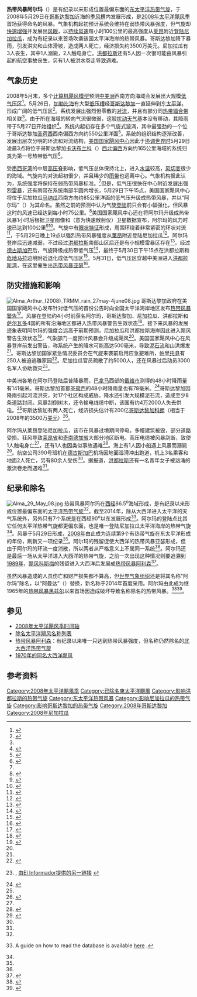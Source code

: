 {{Infobox Hurricane
| Name=热带风暴阿尔玛<br />{{lang|en|Tropical Storm Alma}}
| Type=热带风暴
| Year=2008
| Basin=EPac
| Image location=Alma 29 May 2008.jpg
| Image name=即将以最高强度登陆的热带风暴阿尔玛
| Formed=2008年5月29日
| Dissipated=2008年5月30日
| 1-min winds=55
| Pressure=994
| Damages=35
| Inflated=2
| Fatalities=直接引起4人死亡，间接导致7人丧生
| Areas=[[中美洲|中美洲]]
| Hurricane season=[[2008年太平洋飓风季|2008年太平洋飓风季]]
}}

'''热带风暴阿尔玛'''（{{lang-en|Tropical Storm Alma}}）是有纪录以来形成位置最偏东面的[[太平洋飓风季|东太平洋]][[热带气旋|热带气旋]]，于2008年5月29日在[[哥斯达黎加|哥斯达黎加]]近海的[[季风槽|季风槽]]内发展形成，是[[2008年太平洋飓风季|2008年太平洋飓风季]]首场获得命名的风暴。气象机构起初预计系统会维持在弱热带风暴强度，但气旋却[[快速增强|快速增强]]并发展出[[风眼|风眼]]，以[[最大持续风速|持续风速]]每小时100公里的最高强度从[[莱昂_(尼加拉瓜)|莱昂]]附近[[登陆_(气象学)|登陆]][[尼加拉瓜|尼加拉瓜]]，成为有纪录以来首场吹袭该国太平洋海岸的热带风暴。哥斯达黎加降下暴雨，引发洪灾和山体滑坡，造成两人死亡，经济损失约3500万美元。尼加拉瓜有3人丧生，其中1人溺毙，2人触电身亡。[[洪都拉斯|洪都拉斯]]还有5人因一次很可能由风暴引起的航空事故丧生，另有1人被洪水卷走导致遇难。

== 气象历史 ==
{{storm path|Alma 2008 track.png}}
2008年5月末，多个[[热带气旋预测模型|计算机飓风模型]]预测[[中美洲|中美洲]]西南方向海域会发展出大规模[[低气压|低气压区]]<ref name="etwd526">{{cite report | author = Nelson | year = 2008 | title = May 26 Tropical Weather Discussion for the Eastern Pacific Ocean | publisher = National Hurricane Center}}</ref>。5月26日，[[加勒比海|加勒比海]]有大型[[低压槽|低压槽]]经[[哥斯达黎加|哥斯达黎加]]一直延伸到东[[太平洋|太平洋]]，形成广阔的低气压区<ref name="atwd526">{{cite report | author = Berg | year = 2008 | title = May 26 Tropical Weather Discussion for the Atlantic Ocean | publisher = National Hurricane Center}}</ref>。系统发展出强烈但零散的[[对流|对流]]，并且有部分同[[热带辐合带|热带辐合带]]相关联<ref name="etwd526" />。由于所在海域的转向气流很微弱，这股[[热带扰动|扰动天气]]基本没有移动，其降雨带于5月27日开始组织<ref>{{cite report | author = Franklin/Landsea | year = 2008 | title = May 27 Tropical Weather Outlook | publisher = National Hurricane Center}}</ref>。系统内起初存在多个气旋式漩涡，其中最强劲的一个位于哥斯达黎加[[圣荷西_(哥斯达黎加)|圣荷西]]西南偏西方向约550公里洋面<ref>{{cite report | author = Nelson | year = 2008 | title = May 27 Tropical Weather Discussion for the Eastern Pacific Ocean | publisher = National Hurricane Center}}</ref>。系统的组织结构逐渐改善，发展出层次分明的环流和对流结构，[[国家飓风中心|美国国家飓风中心]]因此于[[协调世界时|协调世界时]]5月29日凌晨3点将位于哥斯达黎加[[卡沃布兰科自然保护区|卡沃布兰科]]（{{lang|en|Cabo Blanco}}）[[罗盘方位|西北偏西]]方向约165公里海域的系统归类为第一{{lang|en|E}}号热带低气压<ref name="disc1">{{cite web | author = Franklin/Rhome | year = 2008 | title = Tropical Depression One-E Discussion One | publisher = National Hurricane Center | accessdate = 2015-08-07 | archivedate = 2014-01-06 | archiveurl = https://web.archive.org/web/20140106070202/http://www.nhc.noaa.gov/archive/2008/ep01/ep012008.discus.001.shtml | url = http://www.nhc.noaa.gov/archive/2008/ep01/ep012008.discus.001.shtml? | deadurl = no}}</ref>。

受[[墨西哥湾|墨西哥湾]]的中层[[高压脊|高压脊]]影响，低气压总体保持北上，进入[[海面温度|水温]]较高，[[风切变|风切变]]很少的海域。气旋内的对流起初很少，并且稀少的[[雨带|雨带]]也远离中心。气象机构据此认为，系统强度将保持在弱热带风暴标准。<ref name="disc1" />但是，低气压很快在中心附近发展出强烈[[雷暴|雷暴]]，还有雨带在系统南部半圆内增长，{{lang|en|[[协调世界时|UTC]]}}5月29日下午15点，美国国家飓风中心将位于尼加拉瓜[[马纳瓜|马纳瓜]]西南方向约85公里洋面的低气压升级成热带风暴，并以“阿尔玛”（{{lang|en|Alma}}）为其命名。虽然之前的预测中认为气旋[[登陆_(气象学)|登陆]]前只会有小幅强化，但风暴这时的风速已经达到每小时75公里。<ref>{{cite web | author = Avila/Roberts | year = 2008 | title = Tropical Storm Alma Discussion Three | publisher = National Hurricane Center | accessdate = 2015-08-07 | deadurl = no | archiveurl = https://web.archive.org/web/20140106051940/http://www.nhc.noaa.gov/archive/2008/ep01/ep012008.discus.003.shtml | url = http://www.nhc.noaa.gov/archive/2008/ep01/ep012008.discus.003.shtml? | archivedate = 2014-01-06}}</ref>美国国家飓风中心还在将阿尔玛升级成热带风暴1小时后根据卫星图像和{{lang|en|[[QuikSCAT|QuikSCAT]]}}（意为快速散射仪）卫星数据宣布，阿尔玛的风力时速已达到100公里<ref name="disc4">{{cite web | author = Avila | year = 2008 | title = Tropical Storm Alma Special Discussion Four | publisher = National Hurricane Center | accessdate = 2015-08-07 | archiveurl = https://web.archive.org/web/20140106072116/http://www.nhc.noaa.gov/archive/2008/ep01/ep012008.discus.004.shtml | url = http://www.nhc.noaa.gov/archive/2008/ep01/ep012008.discus.004.shtml? | archivedate = 2014-01-06 | deadurl = no}}</ref><ref name="AlmaTCR">{{cite web | author = Brown | year = 2008 | title = Tropical Cyclone Report: Tropical Storm Alma | publisher = National Hurricane Center | accessdate = 2012-10-21 | archivedate = 2012-10-21 | deadurl = yes | archiveurl = https://web.archive.org/web/20121021090155/http://www.nhc.noaa.gov/pdf/TCR-EP012008_Alma.pdf | url = http://www.nhc.noaa.gov/pdf/TCR-EP012008_Alma.pdf}}</ref>。气旋中有[[风眼|眼状特征]]形成，周围环绕着非常紧密的环状对流<ref name="disc5">{{cite web | author = Avila/Roberts | year = 2008 | title = Tropical Storm Alma Discussion Five | publisher = National Hurricane Center | accessdate = 2015-08-07 | url = http://www.nhc.noaa.gov/archive/2008/ep01/ep012008.discus.005.shtml? | archivedate = 2014-01-06 | archiveurl = https://web.archive.org/web/20140106062828/http://www.nhc.noaa.gov/archive/2008/ep01/ep012008.discus.005.shtml | deadurl = no}}</ref>，于{{lang|en|UTC}}5月29日晚上19点以强烈热带风暴强度从[[莱昂_(尼加拉瓜)|莱昂]]附近登陆尼加拉瓜<ref name="pa5">{{cite web | author = Avila/Roberts | year = 2008 | title = Tropical Storm Alma Public Advisory Five | publisher = National Hurricane Center | accessdate = 2015-08-07 | archivedate = 2014-01-06 | deadurl = no | archiveurl = https://web.archive.org/web/20140106040330/http://www.nhc.noaa.gov/archive/2008/ep01/ep012008.public.005.shtml | url = http://www.nhc.noaa.gov/archive/2008/ep01/ep012008.public.005.shtml?}}</ref>。阿尔玛登岸后迅速减弱，不过经过[[洪都拉斯|洪都拉斯]]南部山区后还是有小规模雷暴区存在<ref name="disc6">{{cite web | author = Knabb/Blake | year = 2008 | title = Tropical Storm Alma Discussion Six | publisher = National Hurricane Center | accessdate = 2015-08-07 | url = http://www.nhc.noaa.gov/archive/2008/ep01/ep012008.discus.006.shtml? | archiveurl = https://web.archive.org/web/20140106074356/http://www.nhc.noaa.gov/archive/2008/ep01/ep012008.discus.006.shtml | archivedate = 2014-01-06 | deadurl = no}}</ref>。经过[[德古斯加巴|德古斯加巴]]后，气旋降级成热带低气压<ref>{{cite web | author = Beven | year = 2008 | title = Tropical Depression Alma Discussion Seven | publisher = National Hurricane Center | archiveurl = https://web.archive.org/web/20140106061854/http://www.nhc.noaa.gov/archive/2008/ep01/ep012008.discus.007.shtml | deadurl = no | accessdate = 2015-08-07 | url = http://www.nhc.noaa.gov/archive/2008/ep01/ep012008.discus.007.shtml? | archivedate = 2014-01-06}}</ref>，最终于{{lang|en|UTC}}5月30日下午15点在洪都拉斯和[[危地马拉|危地马拉]]边境附近退化成低气压区<ref>{{cite web | author = Avila | year = 2008 | title = Tropical Depression Alma Discussion Eight | publisher = National Hurricane Center | accessdate = 2015-08-07 | archivedate = 2014-01-06 | deadurl = no | archiveurl = https://web.archive.org/web/20140106044643/http://www.nhc.noaa.gov/archive/2008/ep01/ep012008.discus.008.shtml | url = http://www.nhc.noaa.gov/archive/2008/ep01/ep012008.discus.008.shtml?}}</ref>。5月31日，低气压区穿越中美洲进入[[洪都拉斯湾|洪都拉斯湾]]，在这里催生出[[2008年热带风暴亚瑟|热带风暴亚瑟]]<ref name="Alma becomes Arthur">{{cite web | author = Avila/Rhome | year = 2008 | title = Tropical Storm Arthur Special Discussion One | publisher = National Hurricane Center | accessdate = 2008-05-31 | url = http://www.nhc.noaa.gov/archive/2008/al01/al012008.discus.001.shtml? | archiveurl = https://web.archive.org/web/20140106072119/http://www.nhc.noaa.gov/archive/2008/al01/al012008.discus.001.shtml | deadurl = no | archivedate = 2014-01-06}}</ref>。

== 防灾措施和影响 ==
[[File:Alma_Arthur_(2008)_TRMM_rain_27may-4june08.jpg|right]]
哥斯达黎加政府在美国国家飓风中心发布针对低气压的首份公告时向全国太平洋海岸地区发布[[热带气旋警告|热带风暴警告]]<ref>{{cite web | author = Franklin/Rhome | year = 2008 | title = Tropical Depression One-E Public Advisory One | publisher = National Hurricane Center | accessdate = 2015-08-07 | archivedate = 2014-12-22 | deadurl = no | archiveurl = https://web.archive.org/web/20141222071817/http://www.nhc.noaa.gov/archive/2008/ep01/ep012008.public.001.shtml | url = http://www.nhc.noaa.gov/archive/2008/ep01/ep012008.public.001.shtml?}}</ref>。风暴在登陆约4小时前获名阿尔玛，哥斯达黎加、尼加拉瓜、洪都拉斯和[[萨尔瓦多|萨尔瓦多]]4国的所有沿海地区都进入热带风暴警告生效状态<ref name="pa3">{{cite web | author = Avila/Roberts | year = 2008 | title = Tropical Storm Alma Public Advisory Three | publisher = National Hurricane Center | accessdate = 2015-08-07 | archivedate = 2014-12-22 | archiveurl = https://web.archive.org/web/20141222082818/http://www.nhc.noaa.gov/archive/2008/ep01/ep012008.public.003.shtml | url = http://www.nhc.noaa.gov/archive/2008/ep01/ep012008.public.003.shtml? | deadurl = no}}</ref>。接下来风暴的发展迹象表明阿尔玛的强度会远高于前期预测，尼加拉瓜和洪都拉斯海岸因此进入飓风警告生效状态<ref name="pa4">{{cite web | author = Avila | year = 2008 | title = Tropical Storm Alma Special Public Advisory Four | publisher = National Hurricane Center | accessdate = 2014-01-06 | url = http://www.nhc.noaa.gov/archive/2008/ep01/ep012008.public.004.shtml? | archiveurl = https://web.archive.org/web/20140106074747/http://www.nhc.noaa.gov/archive/2008/ep01/ep012008.public.004.shtml | deadurl = no | archivedate = 2014-01-06}}</ref>，气象部门一度预计风暴会升级成飓风<ref name="disc4" />。美国国家飓风中心在风暴登岸前发出警告，称系统产生的降水可能高达500毫米，导致[[泥石流|泥石流]]和山洪爆发<ref name="pa3" />。哥斯达黎加国家紧急情况委员会在气旋来袭前启用应急避难所，[[帕里托县|帕里托县]]有250人被迫逃離家园<ref name="elpais">{{cite news | author = El País | date = 2008-05-30 | title = Alma se disipa y deja atrás dos muertos y cientos de evacuados en Centroamérica | accessdate = 2011-08-11 | archivedate = 2011-08-11 | deadurl = yes | url = http://www.elpais.com/articulo/internacional/Alma/disipa/deja/muertos/cientos/evacuados/Centroamerica/elpepuint/20080530elpepuint_9/Tes | archiveurl = https://web.archive.org/web/20110811054443/http://www.elpais.com/articulo/internacional/Alma/disipa/deja/muertos/cientos/evacuados/Centroamerica/elpepuint/20080530elpepuint_9/Tes}}</ref>。尼加拉瓜官员疏散了约5000人，还在风暴过后动员3000名军人协助救灾<ref name="elnuevo">{{cite news | author = Filadelfo Aleman | date = 2008-05-29 | title = Tormenta tropical Alma golpea Centroamérica | publisher = El Nuevo Herald | accessdate = 2015-08-07 | deadurl = no | archiveurl = https://web.archive.org/web/20150807085118/http://www.nacion.com/mundo/Tormenta-tropical-Alma-golpea-Centroamerica_0_979302080.html | url = http://www.nacion.com/mundo/Tormenta-tropical-Alma-golpea-Centroamerica_0_979302080.html | via = La Nación | archivedate = 2015-08-07 }}, [http://www.informador.com.mx/internacional/2008/15395/6/tormenta-tropical-alma-golpea-centroamerica.htm 由El Informador提供的另一链接] {{Wayback|url=http://www.informador.com.mx/internacional/2008/15395/6/tormenta-tropical-alma-golpea-centroamerica.htm |date=20160304082144 }}</ref>。

中美洲各地在阿尔玛登陆后普降暴雨，[[巴拿马|巴拿马]]西部的[[戴维_(巴拿马)|戴维市]]测得的48小时降雨量有141毫米。哥斯达黎加首都[[圣荷西_(哥斯达黎加)|圣荷西]]的48小时降雨量也有78毫米。<ref name="twd529">{{cite report | author = Berg | year = 2008 | title = May 29 Atlantic Tropical Weather Discussion | publisher = National Hurricane Center}}</ref>哥斯达黎加因降雨引起河流洪灾，对17个社区构成威胁。降水还引发大规模泥石流，造成至少8条道路封闭。风暴刮倒树木，还令输电线缆中断，该国有约4万2000人失去供电。<ref name="elpais" />哥斯达黎加有两人死亡，经济损失估计有200亿[[哥斯达黎加科朗|哥斯达黎加科朗]]（相当于2008年的3500万[[美元|美元]]）<ref>{{cite web|author=Werner Stolz and Gabriela Chinchilla |publisher=Instituto Meteorólogico Nacional |title=Tormenta Tropical Alma y sus efectos en Costa Rica (27-30 de mayo de 2008) |accessdate=2015-08-07 |url=http://www.imn.ac.cr/publicaciones/ttalma.PDF |format=PDF |archiveurl=https://web.archive.org/web/20120216121013/http://www.imn.ac.cr/publicaciones/ttalma.PDF |archivedate=2012-02-16 |deadurl=yes }}</ref>。

阿尔玛从莱昂登陆尼加拉瓜，该市在风暴过境期间停电，多幢建筑被毁，部分道路受损。狂风导致[[莱昂省_(尼加拉瓜)|莱昂省]]和[[奇南德加省|奇南德加省]]大部分地区断电。高压电缆被风暴刮断，致使1人触电身亡<ref name="elpais" />，还有1人也因类似事故遇难<ref name="UK reuters">{{cite news | title = Tropical Storm Alma dies out over Central America | publisher = Reuters UK | url = http://uk.reuters.com/article/homepageCrisis/idUKN30448773._CH_.242020080531 | date = 2008-05-31 | accessdate = 2009-06-01 | first = Mica | last = Rosenberg | deadurl = yes | archivedate = 2009-06-01 | archiveurl = https://web.archive.org/web/20090601215146/http://uk.reuters.com/article/homepageCrisis/idUKN30448773._CH_.242020080531}}</ref>。海上有1人因小船遇上风暴而溺毙<ref>{{cite news | author = Agence France-Presse | date = 2008-05-29 | title = Un muerto y daños por paso de tormenta "Alma" | accessdate = 2014-01-06 | archivedate = 2014-01-06 | deadurl = yes | url = http://www.elnuevodiario.com.ni/nacionales/17054 | archiveurl = https://web.archive.org/web/20140106033113/http://www.elnuevodiario.com.ni/nacionales/17054}}</ref>。{{lang|en|TACA}}航空公司390号班机在[[德古斯加巴|德古斯加巴]]机场因地面湿滑冲出跑道，机上3名乘客和地面2人死亡，另有80余人受伤<ref name="AlmaTCR" />。据报道，[[洪都拉斯|洪都拉斯]]还有一名青年女子被汹涌的激流卷走而遇难<ref name="AlmaTCR" />。

== 纪录和除名 ==
[[File:Alma_29_May_08.jpg|right]]
热带风暴阿尔玛在[[经度|西经]]86.5<sup>o</sup>海域形成，是有纪录以来形成位置最偏东面的[[太平洋飓风季|太平洋热带气旋]]<ref name="disc1" />。截至2014年，除从大西洋进入太平洋的天气系统外，另外只有7个系统是在西经90<sup>o</sup>以东发展形成<ref name="hurdat">{{cite web | author = National Hurricane Center | author2 = Hurricane Research Division | author3 = Central Pacific Hurricane Center | publisher = United States National Oceanic and Atmospheric Administration's National Weather Service | date = 2014-07-07 | accessdate = 2015-08-03 | title = The Northeast and North Central Pacific hurricane database 1949–2013 | archivedate = 2014-10-05 | archiveurl = https://web.archive.org/web/20141005025406/http://www.nhc.noaa.gov/data/hurdat/hurdat2-nencpac-1949-2013-070714.txt | url = http://www.nhc.noaa.gov/data/hurdat/hurdat2-nencpac-1949-2013-070714.txt | deadurl = no }} A guide on how to read the database is available [http://www.aoml.noaa.gov/hrd/hurdat/tracks-hurdat2-epac-format-apr13.pdf here] {{Wayback|url=http://www.aoml.noaa.gov/hrd/hurdat/tracks-hurdat2-epac-format-apr13.pdf |date=20150923190243 }}.</ref>。阿尔玛的登陆点比其它任何太平洋热带气旋都更偏东面，也是唯一登陆尼加拉瓜太平洋海岸的热带气旋<ref name="disc6" />。风暴于5月29日形成，[[2008年太平洋飓风季|2008年]]由此成为连续第9个有热带气旋在东太平洋形成的年份，刷新又一项纪录<ref name="hurdat" />。阿尔玛的残留促使大西洋的热带风暴亚瑟形成，但由于阿尔玛的环流一度消散，所以两者从严格意义上不属同一系统<ref name="Alma becomes Arthur" />。阿尔玛还是最后一场从太平洋进入大西洋的热带气旋，之前一次出现这种情况则要追溯到[[1989年太平洋飓风季|1989年]]，[[1989年飓风科斯梅|飓风科斯梅]]的残留进入大西洋后发展成[[1989年热带风暴阿利森|热带风暴阿利森]]<ref name="crossovers">{{cite web | deadurl = no | archiveurl = https://web.archive.org/web/20150701170816/http://www.aoml.noaa.gov/hrd/tcfaq/E15.html | archivedate = 2015-07-01 | url = http://www.aoml.noaa.gov/hrd/tcfaq/E15.html | author = Stephen Caparotta, D. Walston, Steven Yound, & Gary Padgett | publisher = Hurricane Research Division, Atlantic Oceanographic and Meteorological Laboratory | work = Frequently Asked Questions| accessdate = 2015-08-07 | title = Subject: E15) What tropical storms and hurricanes have moved from the Atlantic to the Northeast Pacific or vice versa?}}</ref>。

虽然风暴造成的人员伤亡和财产损失都不算高，但[[世界气象组织|世界气象组织]]还是将其名称“阿尔玛”除名，以“阿曼达”（{{lang|en|Amanda}}）替换，新名称于2014年首度采用。阿尔玛由此成为继1965年的[[1965年热带风暴黑兹尔|热带风暴黑兹尔]]以来首场因造成破坏导致名称除名的热带风暴。<ref>{{cite web | author = World Meteorological Organization | archiveurl = https://web.archive.org/web/20150803100143/http://www.nhc.noaa.gov/aboutnames.shtml | publisher = National Hurricane Center | date = 2009-04-22 | accessdate = 2009-04-22 | title = Worldwide Tropical Cyclone Names | deadurl = no | url = http://www.nhc.noaa.gov/aboutnames.shtml | archivedate = 2015-08-03}}</ref><ref name="hurricaneOP">{{cite web | publisher = World Meteorological Organization | year = 2008 | accessdate = 2015-08-07 | archivedate = 2012-02-14 | deadurl = no | format = PDF | title = RA IV Hurricane Operational Plan | archiveurl = https://web.archive.org/web/20120214023939/http://www.wmo.int/pages/prog/www/tcp/documents/TCP30_2008edition_EN_withoutRadarMaps.pdf | url = http://www.wmo.int/pages/prog/www/tcp/documents/TCP30_2008edition_EN_withoutRadarMaps.pdf}}</ref>。

== 参见 ==
{{Portal|热带气旋}}
{{commonscat|Tropical Storm Alma}}
* [[2008年太平洋飓风季时间轴|2008年太平洋飓风季时间轴]]
* [[除名太平洋飓风名称列表|除名太平洋飓风名称列表]]
* [[热带风暴阿利森|热带风暴阿利森]]：有纪录以来唯一只达到热带风暴强度，但名称仍然除名的[[北大西洋热带气旋|北大西洋热带气旋]]
* [[1970年飓风阿尔玛|1970年的同名大西洋飓风]]

== 参考资料 ==
{{Reflist|colwidth=30em}}
{{除名太平洋颶風}}
{{2008 Pacific hurricane season buttons}}
{{DEFAULTSORT:Alma (2008)}}
[[Category:2008年太平洋颶風季|Category:2008年太平洋颶風季]]
[[Category:已除名東太平洋颶風|Category:已除名東太平洋颶風]]
[[Category:影响洪都拉斯的热带气旋|Category:影响洪都拉斯的热带气旋]]
[[Category:东太平洋热带风暴|Category:东太平洋热带风暴]]
[[Category:影响尼加拉瓜的热带气旋|Category:影响尼加拉瓜的热带气旋]]
[[Category:影响哥斯达黎加的热带气旋|Category:影响哥斯达黎加的热带气旋]]
[[Category:2008年哥斯达黎加|Category:2008年哥斯达黎加]]
[[Category:2008年尼加拉瓜|Category:2008年尼加拉瓜]]
{{Good article}}